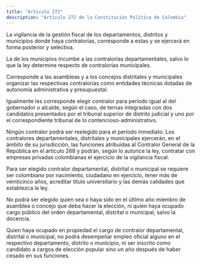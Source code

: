 ```yaml
---
title: "Artículo 272"
description: "Artículo 272 de la Constitución Política de Colombia"
---
```


La vigilancia de la gestión fiscal de los departamentos, distritos y municipios donde haya contralorías, corresponde a estas y se ejercerá en forma posterior y selectiva.

La de los municipios incumbe a las contralorías departamentales, salvo lo que la ley determine respecto de contralorías municipales.

Corresponde a las asambleas y a los concejos distritales y municipales organizar las respectivas contralorías como entidades técnicas dotadas de autonomía administrativa y presupuestal.

Igualmente les corresponde elegir contralor para período igual al del gobernador o alcalde, según el caso, de ternas integradas con dos candidatos presentados por el tribunal superior de distrito judicial y uno por el correspondiente tribunal de lo contencioso-administrativo.

Ningún contralor podrá ser reelegido para el período inmediato. Los contralores departamentales, distritales y municipales ejercerán, en el ámbito de su jurisdicción, las funciones atribuidas al Contralor General de la República en el artículo 268 y podrán, según lo autorice la ley, contratar con empresas privadas colombianas el ejercicio de la vigilancia fiscal.

Para ser elegido contralor departamental, distrital o municipal se requiere ser colombiano por nacimiento, ciudadano en ejercicio, tener más de veinticinco años, acreditar título universitario y las demás calidades que establezca la ley.

No podrá ser elegido quien sea o haya sido en el último año miembro de asamblea o concejo que deba hacer la elección, ni quien haya ocupado cargo público del orden departamental, distrital o municipal, salvo la docencia.

Quien haya ocupado en propiedad el cargo de contralor departamental, distrital o municipal, no podrá desempeñar empleo oficial alguno en el respectivo departamento, distrito o municipio, ni ser inscrito como candidato a cargos de elección popular sino un año después de haber cesado en sus funciones.
